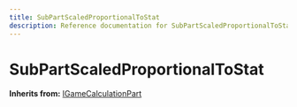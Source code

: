 ```yaml
---
title: SubPartScaledProportionalToStat
description: Reference documentation for SubPartScaledProportionalToStat meta class
---
```



# SubPartScaledProportionalToStat

**Inherits from:** [IGameCalculationPart](/classes/igamecalculationpart)

<ClassDetails file="/db/classes/SubPartScaledProportionalToStat.7853a022e310.json" />
